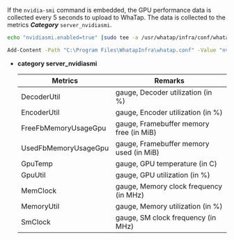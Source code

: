 If the `nvidia-smi` command is embedded, the GPU performance data is collected every 5 seconds to upload to WhaTap. The data is collected to the metrics **_Category_** `server_nvidiasmi`.

<Tabs>
<TabItem value="lxs" label="Linux Shell">

```bash title=SH
echo "nvidiasmi.enabled=true" |sudo tee -a /usr/whatap/infra/conf/whatap.conf
```

</TabItem>
<TabItem value="wps" label="Windows Powershell">

```bash title=SH
Add-Content -Path "C:\Program Files\WhatapInfra\whatap.conf" -Value "nvidiasmi.enabled=true"
```

</TabItem>
</Tabs>

- **category server_nvidiasmi**

  | Metrics              | Remarks                                                    |
  | -------------------- | ---------------------------------------------------------- |
  | DecoderUtil          | gauge, Decoder utilization (in %)       |
  | EncoderUtil          | gauge, Encoder utilization (in %)       |
  | FreeFbMemoryUsageGpu | gauge, Framebuffer memory free (in MiB) |
  | UsedFbMemoryUsageGpu | gauge, Framebuffer memory used (in MiB) |
  | GpuTemp              | gauge, GPU temperature (in C)           |
  | GpuUtil              | gauge, GPU utilization (in %)           |
  | MemClock             | gauge, Memory clock frequency (in MHz)  |
  | MemoryUtil           | gauge, Memory utilization (in %)        |
  | SmClock              | gauge, SM clock frequency (in MHz)      |
